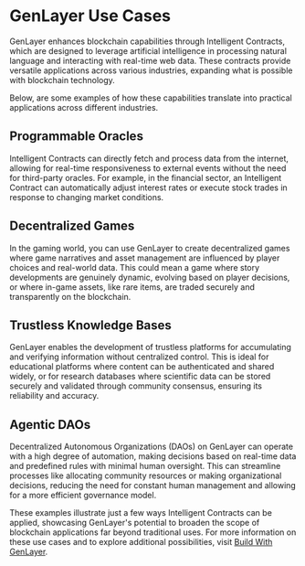 # GenLayer Use Cases

GenLayer enhances blockchain capabilities through Intelligent Contracts, which are designed to leverage artificial intelligence in processing natural language and interacting with real-time web data. These contracts provide versatile applications across various industries, expanding what is possible with blockchain technology. 

Below, are some examples of how these capabilities translate into practical applications across different industries.

## Programmable Oracles
Intelligent Contracts can directly fetch and process data from the internet, allowing for real-time responsiveness to external events without the need for third-party oracles. For example, in the financial sector, an Intelligent Contract can automatically adjust interest rates or execute stock trades in response to changing market conditions.

## Decentralized Games
In the gaming world, you can use GenLayer to create decentralized games where game narratives and asset management are influenced by player choices and real-world data. This could mean a game where story developments are genuinely dynamic, evolving based on player decisions, or where in-game assets, like rare items, are traded securely and transparently on the blockchain.

## Trustless Knowledge Bases
GenLayer enables the development of trustless platforms for accumulating and verifying information without centralized control. This is ideal for educational platforms where content can be authenticated and shared widely, or for research databases where scientific data can be stored securely and validated through community consensus, ensuring its reliability and accuracy.

## Agentic DAOs
Decentralized Autonomous Organizations (DAOs) on GenLayer can operate with a high degree of automation, making decisions based on real-time data and predefined rules with minimal human oversight. This can streamline processes like allocating community resources or making organizational decisions, reducing the need for constant human management and allowing for a more efficient governance model.

These examples illustrate just a few ways Intelligent Contracts can be applied, showcasing GenLayer's potential to broaden the scope of blockchain applications far beyond traditional uses. For more information on these use cases and to explore additional possibilities, visit [Build With GenLayer](https://docs.genlayer.com/ideas).